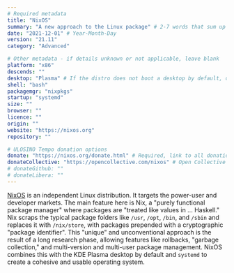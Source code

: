 ```yaml
---
# Required metadata
title: "NixOS"
summary: "A new approach to the Linux package" # 2-7 words that sum up the distribution
date: "2021-12-01" # Year-Month-Day
version: "21.11"
category: "Advanced"

# Other metadata - if details unknown or not applicable, leave blank
platform: "x86"
descends: ""
desktop: "Plasma" # If the distro does not boot a desktop by default, or doesn't ship one, leave 'desktop' blank
shell: "bash"
packagemgr: "nixpkgs"
startup: "systemd"
size: ""
browser: ""
licence: ""
origin: ""
website: "https://nixos.org"
repository: ""

# ULOSINO Tempo donation options
donate: "https://nixos.org/donate.html" # Required, link to all donation options
donateCollective: "https://opencollective.com/nixos" # Open Collective
# donateGithub: ""
# donateLibera: ""
---
```


[NixOS](https://nixos.org) is an independent Linux distribution. It targets the power-user and developer markets. The main feature here is Nix, a "purely functional package manager" where packages are "treated like values in ... Haskell." Nix scraps the typical package folders like `/usr`, `/opt`, `/bin`, and `/sbin` and replaces it with `/nix/store`, with packages prepended with a cryptographic "package identifier". This "unique" and unconventional approach is the result of a long research phase, allowing features like rollbacks, "garbage collection," and multi-version and multi-user package management. NixOS combines this with the KDE Plasma desktop by default and `systemd` to create a cohesive and usable operating system.
